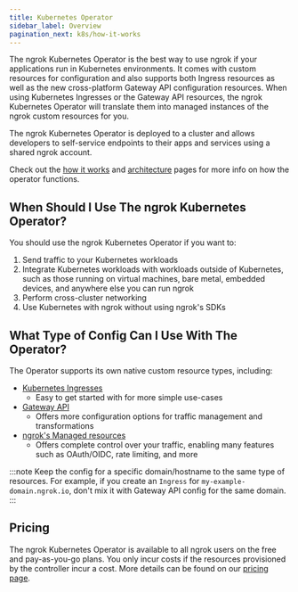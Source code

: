 ```yaml
---
title: Kubernetes Operator
sidebar_label: Overview
pagination_next: k8s/how-it-works
---
```


The ngrok Kubernetes Operator is the best way to use ngrok if your applications run in Kubernetes environments. It comes with custom resources for configuration and also supports both Ingress resources as well as the new cross-platform Gateway API configuration resources. When using Kubernetes Ingresses or the Gateway API resources, the ngrok Kubernetes Operator will translate them into managed instances of the ngrok custom resources for you.

The ngrok Kubernetes Operator is deployed to a cluster and allows developers to self-service endpoints to their apps and services using a shared ngrok account.

Check out the [how it works](/k8s/how-it-works) and [architecture](/k8s/installation/architecture) pages for more info on how the operator functions.

## When Should I Use The ngrok Kubernetes Operator?

You should use the ngrok Kubernetes Operator if you want to:

1. Send traffic to your Kubernetes workloads
1. Integrate Kubernetes workloads with workloads outside of Kubernetes, such as those running on virtual machines, bare metal, embedded devices, and anywhere else you can run ngrok
1. Perform cross-cluster networking
1. Use Kubernetes with ngrok without using ngrok's SDKs

## What Type of Config Can I Use With The Operator?

The Operator supports its own native custom resource types, including:

- [Kubernetes Ingresses](/docs/getting-started/kubernetes/ingress/)
  - Easy to get started with for more simple use-cases
- [Gateway API](/docs/getting-started/kubernetes/gateway-api/)
  - Offers more configuration options for traffic management and transformations
- [ngrok's Managed resources](/docs/getting-started/kubernetes/crds/)
  - Offers complete control over your traffic, enabling many features such as OAuth/OIDC, rate limiting, and more

:::note
Keep the config for a specific domain/hostname to the same type of resources. For example, if you create an `Ingress` for `my-example-domain.ngrok.io`, don't mix it with Gateway API config for the same domain.
:::

## Pricing

The ngrok Kubernetes Operator is available to all ngrok users on the free and pay-as-you-go plans. You only incur costs if the resources provisioned by the
controller incur a cost. More details can be found on our [pricing page](https://ngrok.com/pricing).

[Kubernetes Ingress docs]: https://kubernetes.io/docs/concepts/services-networking/ingress/
[Gateway API docs]: https://gateway-api.sigs.k8s.io/

